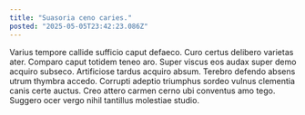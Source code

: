 ```yaml
---
title: "Suasoria ceno caries."
posted: "2025-05-05T23:42:23.086Z"
---
```


Varius tempore callide sufficio caput defaeco. Curo certus delibero varietas ater. Comparo caput totidem teneo aro.
Super viscus eos audax super demo acquiro subseco. Artificiose tardus acquiro absum. Terebro defendo absens utrum thymbra accedo.
Corrupti adeptio triumphus sordeo vulnus clementia canis certe auctus. Creo attero carmen cerno ubi conventus amo tego. Suggero ocer vergo nihil tantillus molestiae studio.
